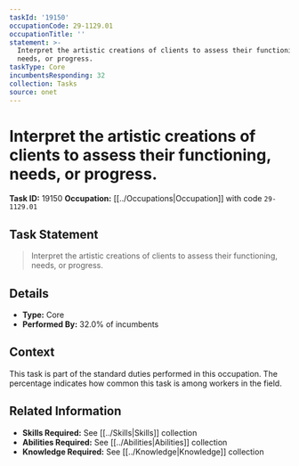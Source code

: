 ```yaml
---
taskId: '19150'
occupationCode: 29-1129.01
occupationTitle: ''
statement: >-
  Interpret the artistic creations of clients to assess their functioning,
  needs, or progress.
taskType: Core
incumbentsResponding: 32
collection: Tasks
source: onet
---
```

# Interpret the artistic creations of clients to assess their functioning, needs, or progress.

**Task ID:** 19150
**Occupation:** [[../Occupations|Occupation]] with code `29-1129.01`

## Task Statement

> Interpret the artistic creations of clients to assess their functioning, needs, or progress.

## Details

- **Type:** Core
- **Performed By:** 32.0% of incumbents

## Context

This task is part of the standard duties performed in this occupation. The percentage indicates how common this task is among workers in the field.

## Related Information

- **Skills Required:** See [[../Skills|Skills]] collection
- **Abilities Required:** See [[../Abilities|Abilities]] collection
- **Knowledge Required:** See [[../Knowledge|Knowledge]] collection
